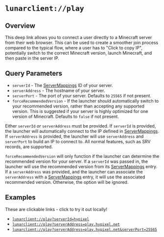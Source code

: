 # `lunarclient://play`

## Overview
This deep link allows you to connect a user directly to a Minecraft server from their web browser. This can be used to create
a smoother join process compared to the typical flow, where a user has to "Click to copy IP", potentially switch to the correct Minecraft
version, launch Minecraft, and then paste in the server IP.

## Query Parameters
* `serverId` - The [ServerMappings](https://lunarclient.dev/server-mappings/introduction) ID of your server.
* `serverAddress` - The hostname of your server.
* `serverPort` - The port of your server. Defaults to `25565` if not present.
* `forceRecommendedVersion` - If the launcher should automatically switch to your recommended version, rather than accepting any
  supported version. This is suggested if your server is highly optimized for one version of Minecraft. Defaults to `false` if not present.

Either `serverId` *or* `serverAddress` must be provided. If `serverId` is provided, the launcher will automatically connect to the IP defined
in [ServerMappings](https://lunarclient.dev/server-mappings/introduction). If `serverAddress` is provided, the launcher will use `serverAddress`
and `serverPort` to build an IP to connect to. All normal features, such as SRV records, are supported.

`forceRecommendedVersion` will only function if the launcher can determine the recommended version for your server. If a `serverId` was
passed in, the launcher will use the recommended version from its [ServerMappings](https://lunarclient.dev/server-mappings/introduction)
entry. If a `serverAddress` was provided, and the launcher can associate the `serverAddress` with a
[ServerMappings](https://lunarclient.dev/server-mappings/introduction) entry, it will use the associated recommended version. Otherwise,
the option will be ignored.

## Examples
These are clickable links - click to try it out locally!

* <a href="lunarclient://play?serverId=hypixel">`lunarclient://play?serverId=hypixel`</a>
* <a href="lunarclient://play?serverAddress=play.hypixel.net">`lunarclient://play?serverAddress=play.hypixel.net`</a>
* <a href="lunarclient://play?serverAddress=play.hypixel.net&serverPort=25565">`lunarclient://play?serverAddress=play.hypixel.net&serverPort=25565`</a>
